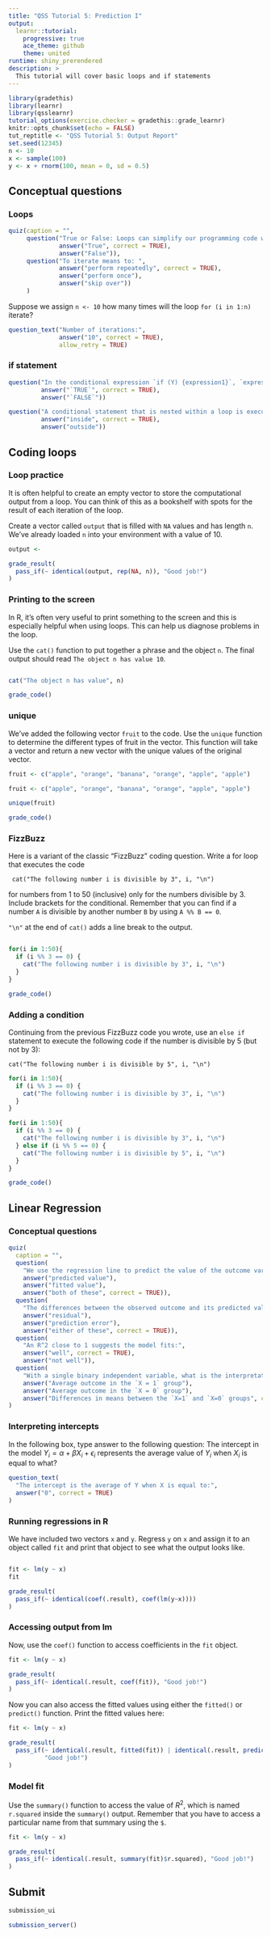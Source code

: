 ```yaml
---
title: "QSS Tutorial 5: Prediction I"
output:
  learnr::tutorial:
    progressive: true
    ace_theme: github
    theme: united
runtime: shiny_prerendered
description: >
  This tutorial will cover basic loops and if statements
---
```


```r
library(gradethis)
library(learnr)
library(qsslearnr)
tutorial_options(exercise.checker = gradethis::grade_learnr)
knitr::opts_chunk$set(echo = FALSE)
tut_reptitle <- "QSS Tutorial 5: Output Report"
set.seed(12345)
n <- 10
x <- sample(100)
y <- x + rnorm(100, mean = 0, sd = 0.5)
```


## Conceptual questions



### Loops

```r
quiz(caption = "",
     question("True or False: Loops can simplify our programming code when we want to repeatedly execute code chunks over and over again.",
              answer("True", correct = TRUE),
              answer("False")),
     question("To iterate means to: ",
              answer("perform repeatedly", correct = TRUE),
              answer("perform once"),
              answer("skip over"))
     )
```


Suppose we assign `n <- 10` how many times will the loop `for (i in 1:n)` iterate?



```r
question_text("Number of iterations:",
              answer("10", correct = TRUE),
              allow_retry = TRUE)
```


### if statement

```r
question("In the conditional expression `if (Y) {expression1}`, `expression1` will be executed if `Y` is:",
         answer("`TRUE`", correct = TRUE),
         answer("`FALSE`"))
```



```r
question("A conditional statement that is nested within a loop is executed _____ the loop.",
         answer("inside", correct = TRUE),
         answer("outside"))
```

## Coding loops

### Loop practice

It is often helpful to create an empty vector to store the computational output from a loop. You can think of this as a bookshelf with spots for the result of each iteration of the loop.

Create a vector called `output` that is filled with `NA` values and has length `n`. We've already loaded `n` into your environment with a value of 10.

```r
output <-  
```

```r
grade_result(
  pass_if(~ identical(output, rep(NA, n)), "Good job!")
)
```

### Printing to the screen

In R, it's often very useful to print something to the screen and this is especially helpful when using loops. This can help us diagnose problems in the loop.

Use the `cat()` function to put together a phrase and the object `n`. The final output should read `The object n has value 10`.

```r

```

```r
cat("The object n has value", n)
```

```r
grade_code()
```

### unique

We've added the following vector `fruit` to the code. Use the `unique` function to determine the different types of fruit in the vector. This function will take a vector and return a new vector with the unique values of the original vector.


```r
fruit <- c("apple", "orange", "banana", "orange", "apple", "apple")

```

```r
fruit <- c("apple", "orange", "banana", "orange", "apple", "apple")

unique(fruit)
```

```r
grade_code()
```

### FizzBuzz

Here is a variant of the classic "FizzBuzz" coding question. Write a for loop that executes the code

     cat("The following number i is divisible by 3", i, "\n")

for numbers from 1 to 50 (inclusive) only for the numbers divisible by 3. Include brackets for the conditional. Remember that you can find if a number `A` is divisible by another number `B` by using `A %% B == 0`.

`"\n"` at the end of `cat()` adds a line break to the output.

```r

```


```r
for(i in 1:50){
  if (i %% 3 == 0) {
    cat("The following number i is divisible by 3", i, "\n")
  }
}
```

```r
grade_code()
```

### Adding a condition

Continuing from the previous FizzBuzz code you wrote, use an `else if` statement to execute the following code if the number is divisible by 5 (but not by 3):

    cat("The following number i is divisible by 5", i, "\n")

```r
for(i in 1:50){
  if (i %% 3 == 0) {
    cat("The following number i is divisible by 3", i, "\n")
  }
}
```

```r
for(i in 1:50){
  if (i %% 3 == 0) {
    cat("The following number i is divisible by 3", i, "\n")
  } else if (i %% 5 == 0) {
    cat("The following number i is divisible by 5", i, "\n")
  }
}
```

```r
grade_code()
```


## Linear Regression

### Conceptual questions

```r
quiz(
  caption = "",
  question(
    "We use the regression line to predict the value of the outcome variable y hat, otherwise known as:",
    answer("predicted value"),
    answer("fitted value"),
    answer("both of these", correct = TRUE)),
  question(
    "The differences between the observed outcome and its predicted value is called a:",
    answer("residual"),
    answer("prediction error"),
    answer("either of these", correct = TRUE)),
  question(
    "An R^2 close to 1 suggests the model fits:",
    answer("well", correct = TRUE),
    answer("not well")),
  question(
    "With a single binary independent variable, what is the interpretation of the slope coefficient in a linear regression model?",
    answer("Average outcome in the `X = 1` group"),
    answer("Average outcome in the `X = 0` group"),
    answer("Differences in means between the `X=1` and `X=0` groups", correct = TRUE))
)
```

### Interpreting intercepts

In the following box, type answer to the following question: The intercept in the model $Y_i = \alpha + \beta X_i + \epsilon_i$ represents the average value of $Y_i$ when $X_i$ is equal to what?

```r
question_text(
  "The intercept is the average of Y when X is equal to:",
  answer("0", correct = TRUE)
)
```




### Running regressions in R

We have included two vectors `x` and `y`. Regress `y` on `x` and assign it to an object called `fit` and print that object to see what the output looks like.

```r

```

```r
fit <- lm(y ~ x)
fit
```

```r
grade_result(
  pass_if(~ identical(coef(.result), coef(lm(y~x))))
)
```

### Accessing output from lm

Now, use the `coef()` function to access coefficients in the `fit` object.

```r
fit <- lm(y ~ x)

```

```r
grade_result(
  pass_if(~ identical(.result, coef(fit)), "Good job!")
)
```


Now you can also access the fitted values using either the `fitted()` or `predict()` function. Print the fitted values here:

```r
fit <- lm(y ~ x)

```

```r
grade_result(
  pass_if(~ identical(.result, fitted(fit)) | identical(.result, predict(fit)),
          "Good job!")
)
```

### Model fit

Use the `summary()` function to access the value of $R^2$, which is named `r.squared` inside
the `summary()` output.
Remember that you have to access a particular name from that summary using the `$`.

```r
fit <- lm(y ~ x)

```



```r
grade_result(
  pass_if(~ identical(.result, summary(fit)$r.squared), "Good job!")
)
```

## Submit

```r
submission_ui
```

```r
submission_server()
```
